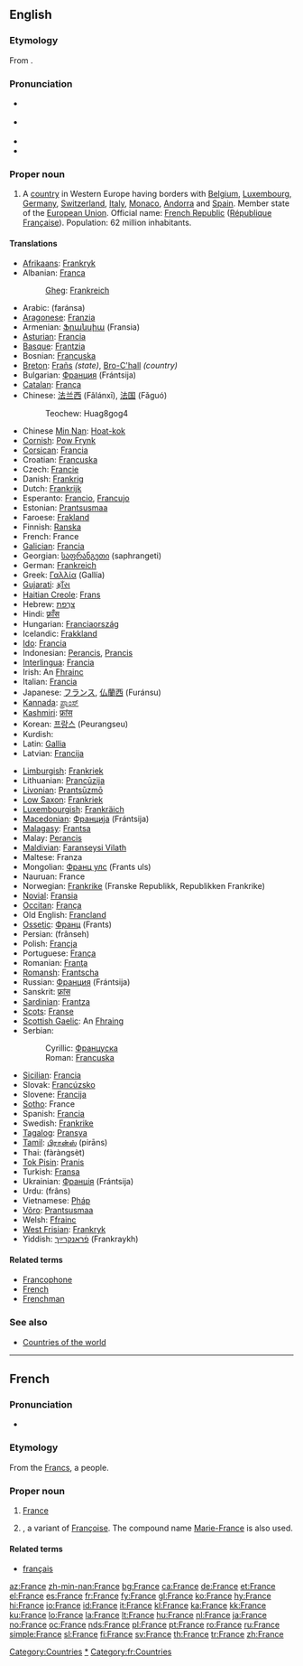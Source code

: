 {{wikipedia}}
==English==

{{rank|mine|wild|front|576|France|London|save|length}}

===Etymology===
From {{etyl|fr}} {{term|France|lang=fr}}.

===Pronunciation===
* {{a|UK}} {{IPA|/ˈfɹɑːns/}}
* {{a|UK}} {{IPA|/ˈfɹænts/}}
* {{audio|en-us-France.ogg|Audio (US)}}
* {{rhymes|ɑːns}}

===Proper noun===
{{en-proper noun}}

# A [[country]] in Western Europe having borders with [[Belgium]], [[Luxembourg]], [[Germany]], [[Switzerland]], [[Italy]], [[Monaco]], [[Andorra]] and [[Spain]]. Member state of the [[European Union]]. Official name: [[French Republic]] ([[République Française]]). Population: 62 million inhabitants.

====Translations====
{{trans-top|country}}
* [[Afrikaans]]: [[Frankryk]]
* Albanian: [[Franca]]
*: [[Gheg]]: [[Frankreich]]
* Arabic: {{Arab|[[فرنسا|فَرَنسَا]]}} (faránsa) {{f}}
* [[Aragonese]]: [[Franzia]] {{f}}
* Armenian: [[Ֆրանսիա]] (Fransia)
* [[Asturian]]: [[Francia]] {{f}}
* [[Basque]]: [[Frantzia]]
* Bosnian: [[Francuska]] {{f}}
* [[Breton]]: [[Frañs]] ''(state)'', [[Bro-C'hall]] ''(country)''
* Bulgarian: [[Франция]] (Frántsija) {{f}}
* [[Catalan]]: [[França]] {{f}}
* Chinese: [[法兰西]] (Fǎlánxī), [[法国]] (Fǎguó)
*: Teochew: Huag8gog4
* Chinese [[Min Nan]]: [[Hoat-kok]]
* [[Cornish]]: [[Pow Frynk]]
* [[Corsican]]: [[Francia]] {{f}}
* Croatian: [[Francuska]] {{f}}
* Czech: [[Francie]]
* Danish: [[Frankrig]]
* Dutch: [[Frankrijk]] {{n}}
* Esperanto: [[Francio]], [[Francujo]]
* Estonian: [[Prantsusmaa]]
* Faroese: [[Frakland]]
* Finnish: [[Ranska]]
* French: France {{f}}
* [[Galician]]: [[Francia]] {{f}}
* Georgian: [[საფრანგეთი]] (saphrangeti)
* German: [[Frankreich]] {{n}}
* Greek: [[Γαλλία]] (Gallía) {{f}}
* [[Gujarati]]: [[ફ્રાઁસ]]
* [[Haitian Creole]]: [[Frans]]
* Hebrew: [[צרפת|צָרְפַת]] {{IPAchar|(Tzarfat; ''classical:'' Ṣārəphath)}}
* Hindi: [[फ़्राँस]]
* Hungarian: [[Franciaország]]
* Icelandic: [[Frakkland]]
* [[Ido]]: [[Francia]]
* Indonesian: [[Perancis]], [[Prancis]]
* [[Interlingua]]: [[Francia]]
* Irish: An [[Frainc|Fhrainc]] {{f}}
* Italian: [[Francia]] {{f}}
* Japanese: [[フランス]], [[仏蘭西]] (Furánsu)
* [[Kannada]]: [[ಪ್ರಾಂಸ್]]
* [[Kashmiri]]: [[फ्रांस]]
* Korean: [[프랑스]] (Peurangseu)
* Kurdish: {{KUchar|[[فه‌ره‌نسا]]}}
* Latin: [[Gallia]] {{f}}
* Latvian: [[Francija]] {{f}}
{{trans-mid}}
* [[Limburgish]]: [[Frankriek]]
* Lithuanian: [[Prancūzija]]
* [[Livonian]]: [[Prantsūzmō]]
* [[Low Saxon]]: [[Frankriek]]
* [[Luxembourgish]]: [[Frankräich]]
* [[Macedonian]]: [[Франција]] (Frántsija) {{f}}
* [[Malagasy]]: [[Frantsa]]
* Malay: [[Perancis]]
* [[Maldivian]]: [[Faranseysi Vilath]]
* Maltese: Franza
* Mongolian: [[Франц улс]] (Frants uls)
* Nauruan: France
* Norwegian: [[Frankrike]] (Franske Republikk, Republikken Frankrike)
* [[Novial]]: [[Fransia]]
* [[Occitan]]: [[França]]
* Old English: [[Francland]]
* [[Ossetic]]: [[Франц]] (Frants)
* Persian: {{fa-Arab|[[فرانسه]]}} (frânseh)
* Polish: [[Francja]] {{f}}
* Portuguese: [[França]] {{f}}
* Romanian: [[Franţa]] {{f}}
* [[Romansh]]: [[Frantscha]]
* Russian: [[Франция]] (Frántsija) {{f}}
* Sanskrit: [[फ्रांस]]
* [[Sardinian]]: [[Frantza]]
* [[Scots]]: [[Franse]]
* [[Scottish Gaelic]]: An [[Fraing|Fhraing]]
* Serbian:
*: Cyrillic: [[Француска]] {{f}}
*: Roman: [[Francuska#Serbian|Francuska]] {{f}}
* [[Sicilian]]: [[Francia]] {{f}}
* Slovak: [[Francúzsko]]
* Slovene: [[Francija]] {{f}}
* [[Sotho]]: France
* Spanish: [[Francia]] {{f}}
* Swedish: [[Frankrike]]
* [[Tagalog]]: [[Pransya]]
* [[Tamil]]: [[பிரான்ஸ்]] (pirāns)
* Thai: {{Thai|[[ฝรั่งเศส]]}} (fàràngsèt)
* [[Tok Pisin]]: [[Pranis]]
* Turkish: [[Fransa]]
* Ukrainian: [[Франція]] (Frántsija) {{f}}
* Urdu: {{fa-Arab|[[فرانس]]}} (frâns)
* Vietnamese: [[Pháp]]
* [[Võro]]: [[Prantsusmaa]]
* Welsh: [[Ffrainc]] {{f}}
* [[West Frisian]]: [[Frankryk]]
* Yiddish: [[פֿראַנקרײַך]] (Frankraykh)
{{trans-bottom}}

====Related terms====
* [[Francophone]]
* [[French]]
* [[Frenchman]]

===See also===
* [[Appendix:Countries of the world|Countries of the world]]

----

==French==

===Pronunciation===
* {{audio|Fr-France.ogg|audio}}

===Etymology===
From the [[Francs]], a people.

===Proper noun===
{{infl|fr|proper noun|g=f}}

# [[#English|France]]
# {{given name|female|lang=fr}}, a  variant of [[Françoise]]. The compound name [[Marie-France]] is also used.

====Related terms====
* [[français]]

[[Category:Countries]]
[[Category:France|*]]
[[Category:fr:Countries]]

[[az:France]]
[[zh-min-nan:France]]
[[bg:France]]
[[ca:France]]
[[de:France]]
[[et:France]]
[[el:France]]
[[es:France]]
[[fr:France]]
[[fy:France]]
[[gl:France]]
[[ko:France]]
[[hy:France]]
[[hi:France]]
[[io:France]]
[[id:France]]
[[it:France]]
[[kl:France]]
[[ka:France]]
[[kk:France]]
[[ku:France]]
[[lo:France]]
[[la:France]]
[[lt:France]]
[[hu:France]]
[[nl:France]]
[[ja:France]]
[[no:France]]
[[oc:France]]
[[nds:France]]
[[pl:France]]
[[pt:France]]
[[ro:France]]
[[ru:France]]
[[simple:France]]
[[sl:France]]
[[fi:France]]
[[sv:France]]
[[th:France]]
[[tr:France]]
[[zh:France]]